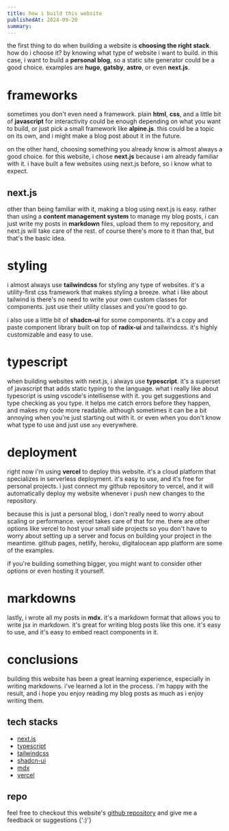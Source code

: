 ```yaml
---
title: how i build this website
publishedAt: 2024-09-20
summary:
---
```



the first thing to do when building a website is **choosing the right stack**. how do i choose it? by knowing what type of website i want to build. in this case, i want to build a **personal blog**, so a static site generator could be a good choice. examples are **hugo**, **gatsby**, **astro**, or even **next.js**.

# frameworks

sometimes you don't even need a framework. plain **html**, **css**, and a little bit of **javascript** for interactivity could be enough depending on what you want to build, or just pick a small framework like **alpine.js**. this could be a topic on its own, and i might make a blog post about it in the future.

on the other hand, choosing something you already know is almost always a good choice. for this website, i chose **next.js** because i am already familiar with it. i have built a few websites using next.js before, so i know what to expect.

## next.js

other than being familiar with it, making a blog using next.js is easy. rather than using a **content management system** to manage my blog posts, i can just write my posts in **markdown** files, upload them to my repository, and next.js will take care of the rest. of course there's more to it than that, but that's the basic idea.

# styling

i almost always use **tailwindcss** for styling any type of websites. it's a utility-first css framework that makes styling a breeze. what i like about tailwind is there's no need to write your own custom classes for components. just use their utility classes and you're good to go.

i also use a little bit of **shadcn-ui** for some components. it's a copy and paste component library built on top of **radix-ui** and tailwindcss. it's highly customizable and easy to use.

# typescript

when building websites with next.js, i always use **typescript**. it's a superset of javascript that adds static typing to the language. what i really like about typescript is using vscode's intellisense with it. you get suggestions and type checking as you type. it helps me catch errors before they happen, and makes my code more readable. although sometimes it can be a bit annoying when you're just starting out with it. or even when you don't know what type to use and just use `any` everywhere.

# deployment

right now i'm using **vercel** to deploy this website. it's a cloud platform that specializes in serverless deployment. it's easy to use, and it's free for personal projects. i just connect my github repository to vercel, and it will automatically deploy my website whenever i push new changes to the repository.

because this is just a personal blog, i don't really need to worry about scaling or performance. vercel takes care of that for me. there are other options like vercel to host your small side projects so you don't have to worry about setting up a server and focus on building your project in the meantime. github pages, netlify, heroku, digitalocean app platform are some of the examples. 

if you're building something bigger, you might want to consider other options or even hosting it yourself.

# markdowns

lastly, i wrote all my posts in **mdx**. it's a markdown format that allows you to write jsx in markdown. it's great for writing blog posts like this one. it's easy to use, and it's easy to embed react components in it.

# conclusions

building this website has been a great learning experience, especially in writing markdowns. i've learned a lot in the process. i'm happy with the result, and i hope you enjoy reading my blog posts as much as i enjoy writing them.

## tech stacks

- [next.js](https://github.com/vercel/next.js)
- [typescript](https://github.com/microsoft/TypeScript)
- [tailwindcss](https://github.com/tailwindlabs/tailwindcss)
- [shadcn-ui](https://github.com/shadcn-ui/ui)
- [mdx](https://github.com/mdx-js/mdx/)
- [vercel](https://vercel.com)

## repo

feel free to checkout this website's [github repository](https://github.com/ausathdzil/ausathikram) and give me a feedback or suggestions {':)'}
